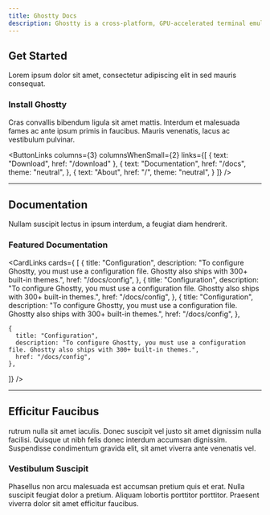 ```yaml
---
title: Ghostty Docs
description: Ghostty is a cross-platform, GPU-accelerated terminal emulator that aims to push the boundaries of what is possible with a terminal emulator by exposing modern, opt-in features that enable CLI tool developers to build more feature rich, interactive applications.
---
```


## Get Started

Lorem ipsum dolor sit amet, consectetur adipiscing elit in sed mauris consequat.

### Install Ghostty

Cras convallis bibendum ligula sit amet mattis. Interdum et malesuada fames ac ante ipsum primis in faucibus. Mauris venenatis, lacus ac vestibulum pulvinar.

<ButtonLinks
  columns={3}
  columnsWhenSmall={2}
  links={[
    {
      text: "Download",
      href: "/download"
    },
    {
      text: "Documentation",
      href: "/docs",
      theme: "neutral",
    },
    {
      text: "About",
      href: "/",
      theme: "neutral",
    }
  ]}
/>

<hr/>

## Documentation

Nullam suscipit lectus in ipsum interdum, a feugiat diam hendrerit.

### Featured Documentation

<CardLinks cards={
  [
    {
      title: "Configuration",
      description: "To configure Ghostty, you must use a configuration file. Ghostty also ships with 300+ built-in themes.",
      href: "/docs/config",
    },
    {
      title: "Configuration",
      description: "To configure Ghostty, you must use a configuration file. Ghostty also ships with 300+ built-in themes.",
      href: "/docs/config",
    },
    {
      title: "Configuration",
      description: "To configure Ghostty, you must use a configuration file. Ghostty also ships with 300+ built-in themes.",
      href: "/docs/config",
    },

    {
      title: "Configuration",
      description: "To configure Ghostty, you must use a configuration file. Ghostty also ships with 300+ built-in themes.",
      href: "/docs/config",
    },
  ]}
/>

<hr/>

## Efficitur Faucibus

rutrum nulla sit amet iaculis. Donec suscipit vel justo sit amet dignissim nulla facilisi. Quisque ut nibh felis donec interdum accumsan dignissim. Suspendisse condimentum gravida elit, sit amet viverra ante venenatis vel.

### Vestibulum Suscipit

Phasellus non arcu malesuada est accumsan pretium quis et erat. Nulla suscipit feugiat dolor a pretium. Aliquam lobortis porttitor porttitor. Praesent viverra dolor sit amet efficitur faucibus.
